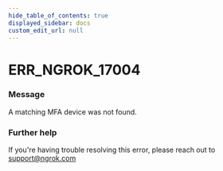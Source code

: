 ```yaml
---
hide_table_of_contents: true
displayed_sidebar: docs
custom_edit_url: null
---
```



# ERR_NGROK_17004

### Message

A matching MFA device was not found.

### Further help

If you're having trouble resolving this error, please reach out to [support@ngrok.com](mailto:support@ngrok.com?subject=Help%20with%20ERR_NGROK_17004)

<ErrorDetails error="err_ngrok_17004" />
